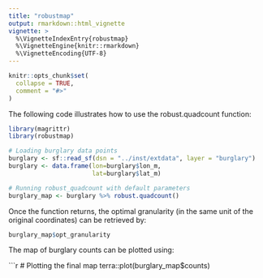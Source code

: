 ```yaml
---
title: "robustmap"
output: rmarkdown::html_vignette
vignette: >
  %\VignetteIndexEntry{robustmap}
  %\VignetteEngine{knitr::rmarkdown}
  %\VignetteEncoding{UTF-8}
---
```


```r
knitr::opts_chunk$set(
  collapse = TRUE,
  comment = "#>"
)
```

The following code illustrates how to use the robust.quadcount function:

```r
library(magrittr)
library(robustmap)

# Loading burglary data points
burglary <- sf::read_sf(dsn = "../inst/extdata", layer = "burglary")
burglary <- data.frame(lon=burglary$lon_m,
                       lat=burglary$lat_m)

# Running robust_quadcount with default parameters
burglary_map <- burglary %>% robust.quadcount()

```

Once the function returns, the optimal granularity (in the same unit of the original coordinates) can be retrieved by:

```r
burglary_map$opt_granularity
```

The map of burglary counts can be plotted using:

```r
# Plotting the final map
terra::plot(burglary_map$counts)
